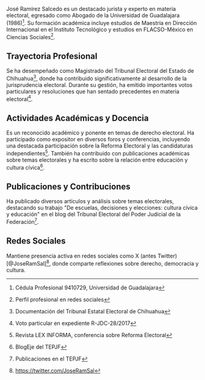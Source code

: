 José Ramírez Salcedo es un destacado jurista y experto en materia electoral, egresado como Abogado de la Universidad de Guadalajara (1986)[^1]. Su formación académica incluye estudios de Maestría en Dirección Internacional en el Instituto Tecnológico y estudios en FLACSO-México en Ciencias Sociales[^2].

## Trayectoria Profesional

Se ha desempeñado como Magistrado del Tribunal Electoral del Estado de Chihuahua[^3], donde ha contribuido significativamente al desarrollo de la jurisprudencia electoral. Durante su gestión, ha emitido importantes votos particulares y resoluciones que han sentado precedentes en materia electoral[^4].

## Actividades Académicas y Docencia

Es un reconocido académico y ponente en temas de derecho electoral. Ha participado como expositor en diversos foros y conferencias, incluyendo una destacada participación sobre la Reforma Electoral y las candidaturas independientes[^5]. También ha contribuido con publicaciones académicas sobre temas electorales y ha escrito sobre la relación entre educación y cultura cívica[^6].

## Publicaciones y Contribuciones

Ha publicado diversos artículos y análisis sobre temas electorales, destacando su trabajo "De escuelas, decisiones y elecciones: cultura cívica y educación" en el blog del Tribunal Electoral del Poder Judicial de la Federación[^7].

## Redes Sociales

Mantiene presencia activa en redes sociales como X (antes Twitter) [@JoseRamSal][^8], donde comparte reflexiones sobre derecho, democracia y cultura.

[^1]: Cédula Profesional 9410729, Universidad de Guadalajara

[^2]: Perfil profesional en redes sociales

[^3]: Documentación del Tribunal Estatal Electoral de Chihuahua

[^4]: Voto particular en expediente R-JDC-28/2017

[^5]: Revista LEX INFORMA, conferencia sobre Reforma Electoral

[^6]: BlogEje del TEPJF

[^7]: Publicaciones en el TEPJF

[^8]: https://twitter.com/JoseRamSal
